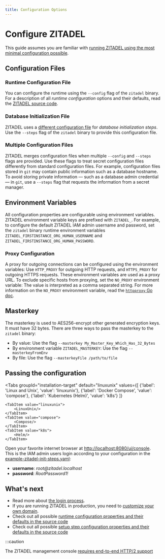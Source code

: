 ```yaml
---
title: Configuration Options
---
```



# Configure ZITADEL

This guide assumes you are familiar with [running ZITADEL using the most minimal configuration possible](/docs/self-hosting/deploy/overview).

## Configuration Files

### Runtime Configuration File

You can configure the runtime using the `--config` flag of the `zitadel` binary.
For a description of all _runtime configuration_ options and their defaults, read the [ZITADEL source code](https://github.com/zitadel/zitadel/blob/main/cmd/defaults.yaml).

### Database Initialization File

ZITADEL uses a [different configuration file](https://github.com/zitadel/zitadel/blob/main/cmd/setup/steps.yaml) for _database initialization steps_.
Use the `--steps` flag of the `zitadel` binary to provide this configuration file.

### Multiple Configuration Files

ZITADEL merges configuration files when multiple `--config` and `--steps` flags are provided.
Use these flags to treat secret configuration files differently from standard configuration files.
For example, configuration files stored in `git` may contain public information such as a database hostname.
To avoid storing private information — such as a database admin credential — in `git`, use a `--steps` flag that requests the information from a secret manager.

## Environment Variables

All configuration properties are configurable using environment variables.
ZITADEL environment variable keys are prefixed with `ZITADEL_`.
For example, to configure the default ZITADEL IAM admin username and password, set the `zitadel` binary runtime environment variables `ZITADEL_FIRSTINSTANCE_ORG_HUMAN_USERNAME` and `ZITADEL_FIRSTINSTANCE_ORG_HUMAN_PASSWORD`.

### Proxy Configuration

A proxy for outgoing connections can be configured using the environment variables: Use `HTTP_PROXY` for outgoing HTTP requests, and `HTTPS_PROXY` for outgoing HTTPS requests.
These environment variables are used as a proxy URL.
To exclude specific hosts from proxying, set the `NO_PROXY` environment variable: The value is interpreted as a comma separated string.
For more information on the `NO_PROXY` environment variable, read the [`httpproxy` Go doc](https://pkg.go.dev/golang.org/x/net/http/httpproxy#Config).

## Masterkey

The masterkey is used to AES256-encrypt other generated encryption keys.
It must have 32 bytes.
There are three ways to pass the masterkey to the `zitadel` binary:
- By value: Use the flag `--masterkey My_Master_Key_Which_Has_32_Bytes`
- By environment variable `ZITADEL_MASTERKEY`: Use the flag `--masterkeyFromEnv`
- By file: Use the flag `--masterkeyFile /path/to/file`

## Passing the configuration

<Tabs
    groupId="installation-target"
    default="linuxunix"
    values={[
        {'label': 'Linux and Unix', 'value': 'linuxunix'},
        {'label': 'Docker Compose', 'value': 'compose'},
        {'label': 'Kubernetes (Helm)', 'value': 'k8s'}
    ]}
>
    <TabItem value="linuxunix">
        <LinuxUnix/>
    </TabItem>
    <TabItem value="compose">
        <Compose/>
    </TabItem>
    <TabItem value="k8s">
        <Helm/>
    </TabItem>
</Tabs>

Open your favorite internet browser at [http://localhost:8080/ui/console](http://localhost:8080/ui/console).
This is the IAM admin users login according to your configuration in the [example-zitadel-init-steps.yaml](./example-zitadel-init-steps.yaml):
- **username**: *root@<span></span>zitadel.localhost*
- **password**: *RootPassword1!*

## What's next

- Read more about [the login process](/guides/integrate/login-users).
- If you are running ZITADEL in production, you need to [customize your own domain](./custom-domain).
- Check out all possible [runtime configuration properties and their defaults in the source code](https://github.com/zitadel/zitadel/blob/main/cmd/defaults.yaml)
- Check out all possible [setup step configuration properties and their defaults in the source code](https://github.com/zitadel/zitadel/blob/main/cmd/setup/steps.yaml)

:::caution

<!-- TODO: Better mark the link in the UI -->
The ZITADEL management console [requires end-to-end HTTP/2 support](/docs/self-hosting/manage/http2)
